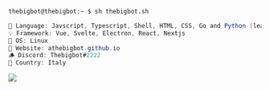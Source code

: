 ```zsh
thebigbot@thebigbot:~ $ sh thebigbot.sh
```

```csharp
🎏 Language: Javscript, Typescript, Shell, HTML, CSS, Go and Python (learning) 
💡 Framework: Vue, Svelte, Electron, React, Nextjs
🐧 OS: Linux
💎 Website: athebigbot.github.io
🪵 Discord: Thebigbot#2222 
🤌 Country: Italy
```

![](https://raw.githubusercontent.com/vshymanskyy/StandWithUkraine/main/badges/StandWithUkraine.svg)
